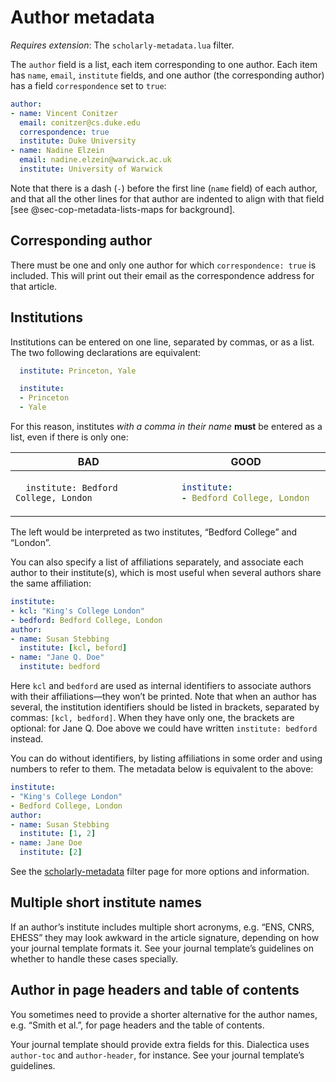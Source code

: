 # Author metadata

*Requires extension*: The `scholarly-metadata.lua` filter.

The `author` field is a list, each item corresponding to 
one author. Each item has `name`, `email`, `institute` fields, and 
one author (the corresponding author) has a field `correspondence`
set to `true`:

``` yaml
author: 
- name: Vincent Conitzer
  email: conitzer@cs.duke.edu
  correspondence: true  
  institute: Duke University
- name: Nadine Elzein
  email: nadine.elzein@warwick.ac.uk
  institute: University of Warwick
```

Note that there is a dash (`-`) before the first line (`name` field) of each
author, and that all the other lines for that author are indented to align 
with that field [see @sec-cop-metadata-lists-maps for background].

## Corresponding author

There must be one and only one author for which `correspondence: true` is 
included. This will print out their email as the correspondence address
for that article. 

## Institutions

Institutions can be entered on one line, separated by commas, or as a list. 
The two following declarations are equivalent:

```yaml
  institute: Princeton, Yale
```

``` yaml
  institute:
  - Princeton
  - Yale
```

For this reason, institutes *with a comma in their name* __must__ be entered
as a list, even if there is only one:

+---------------------------------------+----------------------------------------+
|   BAD                                 |   GOOD                                 |
+=======================================+========================================+
| ```                                   | ``` yaml                               |
|   institute: Bedford College, London  |   institute:                           |
| ```                                   |   - Bedford College, London            |
|                                       | ```                                    |
+---------------------------------------+----------------------------------------+

The left would be interpreted as two institutes, "Bedford College" and "London".

You can also specify a list of affiliations separately, and associate each 
author to their institute(s), which is most useful when several authors share the same affiliation:

```yaml
institute:
- kcl: "King's College London"
- bedford: Bedford College, London
author:
- name: Susan Stebbing
  institute: [kcl, beford]
- name: "Jane Q. Doe"
  institute: bedford
```

Here `kcl` and `bedford` are used as internal identifiers to associate authors
with their affiliations---they won't be printed. Note that when an author
has several, the institution identifiers should be listed in brackets, 
separated by commas: `[kcl, bedford]`. When they have only one, the brackets 
are optional: for Jane Q. Doe above we could have 
written `institute: bedford` instead. 

You can do without identifiers, by listing affiliations in some order and
using numbers to refer to them. The metadata below is equivalent to the above: 

```yaml
institute:
- "King's College London"
- Bedford College, London
author:
- name: Susan Stebbing
  institute: [1, 2]
- name: Jane Doe
  institute: [2]
```

See the [scholarly-metadata](https://github.com/pandoc/lua-filters/tree/master/scholarly-metadata) filter page for more options and information.

## Multiple short institute names

If an author's institute includes multiple short acronyms, e.g. "ENS, CNRS, EHESS" they may look awkward in the article signature, depending on how your journal template formats it. See your journal template's guidelines 
on whether to handle these cases specially. 

## Author in page headers and table of contents

You sometimes need to provide a shorter alternative
for the author names, e.g. "Smith et al.", for page
headers and the table of contents.

Your journal template should provide extra fields for
this. Dialectica uses `author-toc` and `author-header`,
for instance. See your journal template's guidelines.
